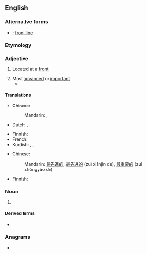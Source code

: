 {{also|front-line|front line}}
==English==

===Alternative forms===
* {{l|en|front-line}} {{qualifier|in [[attributive]] use}}; [[front line]]

===Etymology===
{{compound|en|front|line}}

===Adjective===
{{en-adj|-}}

# {{lb|en|military}} Located at a [[front]]
# Most [[advanced]] or [[important]]
#* {{quote-journal|en|date=2019 November 6|title=RMT criticises LNER Azumas over "inadequate facilities"|journal=Rail|page=19|text=Concerns have been raised about available luggage space, with Cash remarking: "With the upcoming Christmas period there will likely be a large increase in health and safety issues and stress for '''frontline''' staff."}}

====Translations====
{{trans-top|military: located at a front}}
* Chinese:
*: Mandarin: {{t+|cmn|前線|alt=前線的|sc=Hani}}, {{t+|cmn|前线|alt=前线的|tr=qiánxiàn de|sc=Hani}}
* Dutch: {{t+|nl|frontlinie|f}}, {{t+|nl|frontlijn}}
{{trans-mid}}
* Finnish: {{t+|fi|eturintama|alt=eturintama-}}
* French: {{t+|fr|ligne de front|f}}
* Kurdish: {{t+|kmr|bere|m}}, {{t+|kmr|cephe|m}}, {{t+|kmr|enî|f}}
{{trans-bottom}}

{{trans-top|most advanced; most important}}
* Chinese:
*: Mandarin: {{qualifier|most advanced}} [[最]][[先進]][[的]], [[最]][[先进]][[的]] (zuì xiānjìn de), {{qualifier|most important}} [[最]][[重要]][[的]] (zuì zhòngyào de)
{{trans-mid}}
* Finnish: {{t|fi|eturivin}}
{{trans-bottom}}

===Noun===
{{en-noun}}

# {{alternative spelling of|en|front line}}

====Derived terms====
* {{l|en|frontliner}}

===Anagrams===
* {{anagrams|en|a=efilnnort|nonfilter}}